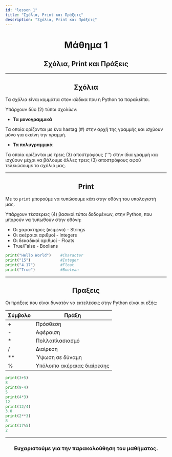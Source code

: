 ```yaml
---
id: "lesson_1"
title: "Σχόλια, Print και Πράξεις"
description: "Σχόλια, Print και Πράξεις"
---
```


<h1 style="text-align: center;">Μάθημα 1</h1>

<h2 style="text-align: center;">Σχόλια, Print και Πράξεις</h2>

---

<h2 style="text-align: center;">Σχόλια</h2>

Τα σχόλια είναι κομμάτια στον κώδικα που η Python τα παραλείπει.

Υπάρχουν δύο (2) τύποι σχολίων:

* **Τα μονογραμμικά**

Τα οποία ορίζονται με ένα hastag (#) στην αρχή της γραμμής και ισχύουν μόνο για εκείνη την γραμμή. 

* **Τα πολυγραμμικά**

Τα οποία ορίζονται με τρεις (3) αποστρόφους (''') στην ίδια γραμμή και ισχύουν μέχρι να βάλουμε άλλες τρεις (3) αποστρόφους αφού τελειώσουμε το σχόλιό μας.

---

<h2 style="text-align: center;">Print</h2>

Με το ```print``` μπορούμε να τυπώσουμε κάτι στην οθόνη του υπολογιστή μας.

Υπάρχουν τέσσερεις (4) βασικοί τύποι δεδομένων, στην Python, που μπορούν να τυπωθούν στην οθόνη:

* Οι χαρακτήρες (κειμενο) - Strings
* Οι ακέραιοι αριθμοί - Integers
* Οι δεκαδικοί αριθμοί - Floats
* True/False - Boolians

```python
print("Hello World")    #Character 
print("15")             #Integer 
print("4.17")           #Float 
print("True")           #Boolean 
``` 

---

<h2 style="text-align: center;">Πραξεις</h2>

Οι πράξεις που είναι δυνατόν να εκτελέσεις στην Python είναι οι εξής:



| Σύμβολο | Πράξη                       |
|---------|-----------------------------|
| +       | Πρόσθεση                    |
| -       | Αφέραιση                    |
| *       | Πολλαπλασιασμό              |
| /       | Διαίρεση                    |
| **      | Ύψωση σε δύναμη             |
| %       | Υπόλοιπο ακέραιας διαίρεσης |

```python
print(3+5)
8
print(9-4)
5
print(4*3)
12
print(12/4)
3.0
print(2**3)
8
print(17%5)
2
```
---

<h3 style="text-align: center;">Ευχαριστούμε για την παρακολούθηση του μαθήματος.</h3>
